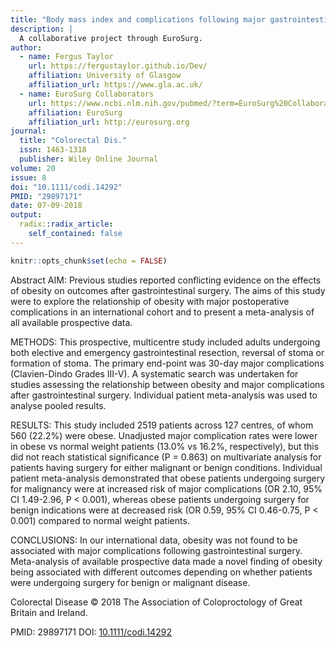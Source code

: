 ```yaml
---
title: "Body mass index and complications following major gastrointestinal surgery: a prospective, international cohort study and meta-analysis."
description: |
  A collaborative project through EuroSurg.
author:
  - name: Fergus Taylor 
    url: https://fergustaylor.github.io/Dev/
    affiliation: University of Glasgow
    affiliation_url: https://www.gla.ac.uk/
  - name: EuroSurg Collaborators
    url: https://www.ncbi.nlm.nih.gov/pubmed/?term=EuroSurg%20Collaborative%5BCorporate%20Author%5D
    affiliation: EuroSurg
    affiliation_url: http://eurosurg.org
journal: 
  title: "Colorectal Dis."
  issn: 1463-1318
  publisher: Wiley Online Journal
volume: 20
issue: 8
doi: "10.1111/codi.14292"
PMID: "29897171"
date: 07-09-2018
output:
  radix::radix_article:
    self_contained: false
---
```


```r
knitr::opts_chunk$set(echo = FALSE)
```

Abstract
AIM:
Previous studies reported conflicting evidence on the effects of obesity on outcomes after gastrointestinal surgery. The aims of this study were to explore the relationship of obesity with major postoperative complications in an international cohort and to present a meta-analysis of all available prospective data.

METHODS:
This prospective, multicentre study included adults undergoing both elective and emergency gastrointestinal resection, reversal of stoma or formation of stoma. The primary end-point was 30-day major complications (Clavien-Dindo Grades III-V). A systematic search was undertaken for studies assessing the relationship between obesity and major complications after gastrointestinal surgery. Individual patient meta-analysis was used to analyse pooled results.

RESULTS:
This study included 2519 patients across 127 centres, of whom 560 (22.2%) were obese. Unadjusted major complication rates were lower in obese vs normal weight patients (13.0% vs 16.2%, respectively), but this did not reach statistical significance (P = 0.863) on multivariate analysis for patients having surgery for either malignant or benign conditions. Individual patient meta-analysis demonstrated that obese patients undergoing surgery for malignancy were at increased risk of major complications (OR 2.10, 95% CI 1.49-2.96, P < 0.001), whereas obese patients undergoing surgery for benign indications were at decreased risk (OR 0.59, 95% CI 0.46-0.75, P < 0.001) compared to normal weight patients.

CONCLUSIONS:
In our international data, obesity was not found to be associated with major complications following gastrointestinal surgery. Meta-analysis of available prospective data made a novel finding of obesity being associated with different outcomes depending on whether patients were undergoing surgery for benign or malignant disease.

Colorectal Disease © 2018 The Association of Coloproctology of Great Britain and Ireland.

PMID: 29897171 DOI: [10.1111/codi.14292](https://doi.org/10.1111/codi.14292)